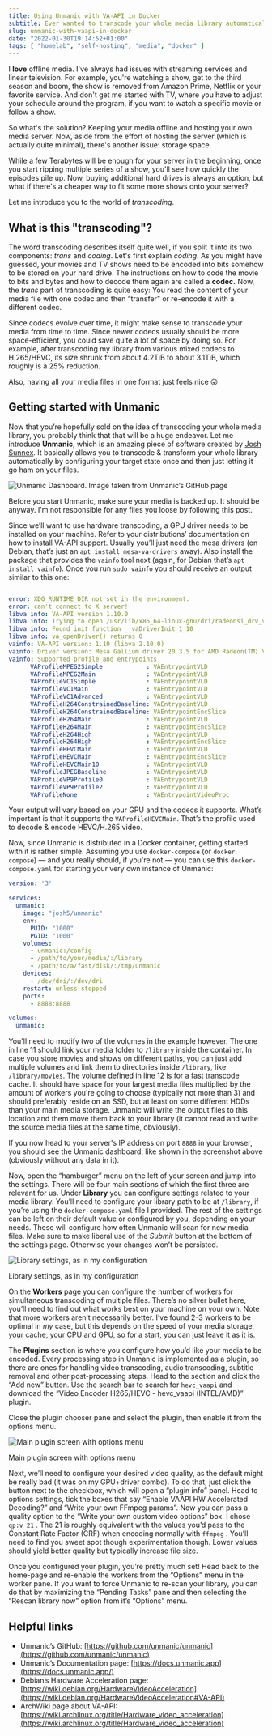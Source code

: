 ```yaml
---
title: Using Unmanic with VA-API in Docker
subtitle: Ever wanted to transcode your whole media library automatically? Don't want to wait forever and use hardware acceleration? Want to have a nice web UI and run the whole thing in Docker? Then this is the right post for you!
slug: unmanic-with-vaapi-in-docker
date: "2022-01-30T19:14:52+01:00"
tags: [ "homelab", "self-hosting", "media", "docker" ]
---
```


I **love** offline media. I've always had issues with streaming services and linear television. For
example, you're watching a show, get to the third season and boom, the show is removed from Amazon
Prime, Netflix or your favorite service. And don't get me started with TV, where you have to adjust
your schedule around the program, if you want to watch a specific movie or follow a show.

So what's the solution? Keeping your media offline and hosting your own media server. Now, aside
from the effort of hosting the server (which is actually quite minimal), there's another issue:
storage space.

While a few Terabytes will be enough for your server in the beginning, once you start ripping
multiple series of a show, you'll see how quickly the episodes pile up. Now, buying additional hard
drives is always an option, but what if there's a cheaper way to fit some more shows onto your
server?

Let me introduce you to the world of *transcoding*.

## What is this "transcoding"?

The word transcoding describes itself quite well, if you split it into its two components: *trans*
and *coding*. Let's first explain *coding*. As you might have guessed, your movies and TV shows need
to be encoded into bits somehow to be stored on your hard drive. The instructions on how to code the
movie to bits and bytes and how to decode them again are called a **codec.** Now, the *trans* part
of transcoding is quite easy: You read the content of your media file with one codec and then
“transfer” or re-encode it with a different codec.

Since codecs evolve over time, it might make sense to transcode your media from time to time. Since
newer codecs usually should be more space-efficient, you could save quite a lot of space by doing
so. For example, after transcoding my library from various mixed codecs to H.265/HEVC, its size
shrunk from about 4.2TiB to about 3.1TiB, which roughly is a 25% reduction.

Also, having all your media files in one format just feels nice 😜

## Getting started with Unmanic

Now that you’re hopefully sold on the idea of transcoding your whole media library, you probably
think that that will be a huge endeavor. Let me introduce **Unmanic**, which is an amazing piece of
software created by [Josh Sunnex](https://github.com/Josh5). It basically allows you to transcode &
transform your whole library automatically by configuring your target state once and then just
letting it go ham on your files.

![Unmanic Dashboard. Image taken from Unmanic’s GitHub page](unmanic-dashboard.png)

Before you start Unmanic, make sure your media is backed up. It should be anyway. I'm not responsible for any files you loose by following this post.

Since we’ll want to use hardware transcoding, a GPU driver needs to be installed on your machine. Refer to your distributions’ documentation on how to install VA-API support. Usually you’ll just need the mesa drivers (on Debian, that’s just an `apt install mesa-va-drivers` away). Also install the package that provides the `vainfo` tool next (again, for Debian that’s `apt install vainfo`).
Once you run `sudo vainfo` you should receive an output similar to this one:

```yaml

error: XDG_RUNTIME_DIR not set in the environment.
error: can't connect to X server!
libva info: VA-API version 1.10.0
libva info: Trying to open /usr/lib/x86_64-linux-gnu/dri/radeonsi_drv_video.so
libva info: Found init function __vaDriverInit_1_10
libva info: va_openDriver() returns 0
vainfo: VA-API version: 1.10 (libva 2.10.0)
vainfo: Driver version: Mesa Gallium driver 20.3.5 for AMD Radeon(TM) Vega 8 Graphics (RAVEN, DRM 3.41.0, 5.13.19-3-pve, LLVM 11.0.1)
vainfo: Supported profile and entrypoints
      VAProfileMPEG2Simple            :	VAEntrypointVLD
      VAProfileMPEG2Main              :	VAEntrypointVLD
      VAProfileVC1Simple              :	VAEntrypointVLD
      VAProfileVC1Main                :	VAEntrypointVLD
      VAProfileVC1Advanced            :	VAEntrypointVLD
      VAProfileH264ConstrainedBaseline:	VAEntrypointVLD
      VAProfileH264ConstrainedBaseline:	VAEntrypointEncSlice
      VAProfileH264Main               :	VAEntrypointVLD
      VAProfileH264Main               :	VAEntrypointEncSlice
      VAProfileH264High               :	VAEntrypointVLD
      VAProfileH264High               :	VAEntrypointEncSlice
      VAProfileHEVCMain               :	VAEntrypointVLD
      VAProfileHEVCMain               :	VAEntrypointEncSlice
      VAProfileHEVCMain10             :	VAEntrypointVLD
      VAProfileJPEGBaseline           :	VAEntrypointVLD
      VAProfileVP9Profile0            :	VAEntrypointVLD
      VAProfileVP9Profile2            :	VAEntrypointVLD
      VAProfileNone                   :	VAEntrypointVideoProc

```

Your output will vary based on your GPU and the codecs it supports. What’s important is that it supports the `VAProfileHEVCMain`. That’s the profile used to decode & encode HEVC/H.265 video.

Now, since Unmanic is distributed in a Docker container, getting started with it is rather simple.
Assuming you use `docker-compose` (or `docker compose`) — and you really should, if you're not — you can use this `docker-compose.yaml` for starting your very own instance of Unmanic:

```yaml
version: '3'

services:
  unmanic:
    image: "josh5/unmanic"
    env:
      PUID: "1000"
      PGID: "1000"
    volumes:
      - unmanic:/config
      - /path/to/your/media/:/library
      - /path/to/a/fast/disk/:/tmp/unmanic
    devices:
      - /dev/dri/:/dev/dri
    restart: unless-stopped
    ports:
      - 8888:8888

volumes:
  unmanic:

```

You'll need to modify two of the volumes in the example however. The one in line 11 should link your media folder to `/library` inside the container. In case you store movies and shows on different paths, you can just add multiple volumes and link them to directories inside `/library`, like `/library/movies`. The volume defined in line 12 is for a fast transcode cache. It should have space for your largest media files multiplied by the amount of workers you're going to choose (typically not more than 3) and should preferably reside on an SSD, but at least on some different HDDs than your main media storage. Unmanic will write the output files to this location and them move them back to your library (it cannot read and write the source media files at the same time, obviously).

If you now head to your server's IP address on port `8888` in your browser, you should see the
Unmanic dashboard, like shown in the screenshot above (obviously without any data in it).

Now, open the “hamburger” menu on the left of your screen and jump into the settings. There will be four main sections of which the first three are relevant for us. Under **Library** you can configure settings related to your media library. You’ll need to configure your library path to be at `/library`, if you’re using the `docker-compose.yaml` file I provided. The rest of the settings can be left on their default value or configured by you, depending on your needs. These will configure how often Unmanic will scan for new media files. Make sure to make liberal use of the *Submit* button at the bottom of the settings page. Otherwise your changes won’t be persisted.

![Library settings, as in my configuration](library-settings.png)

Library settings, as in my configuration

On the **Workers** page you can configure the number of workers for simultaneous transcoding of multiple files. There’s no silver bullet here, you’ll need to find out what works best on your machine on your own. Note that more workers aren’t necessarily better. I’ve found 2-3 workers to be optimal in *my* case, but this depends on the speed of your media storage, your cache, your CPU and GPU, so for a start, you can just leave it as it is.

The **Plugins** section is where you configure how you’d like your media to be encoded. Every processing step in Unmanic is implemented as a plugin, so there are ones for handling video transcoding, audio transcoding, subtitle removal and other post-processing steps. Head to the section and click the “Add new” button. Use the search bar to search for  `hevc_vaapi` and download the “Video Encoder H265/HEVC - hevc_vaapi (INTEL/AMD)” plugin.

Close the plugin chooser pane and select the plugin, then enable it from the options menu.

![Main plugin screen with options menu](plugins.png)

Main plugin screen with options menu

Next, we’ll need to configure your desired video quality, as the default might be really bad (it was on my GPU+driver combo). To do that, just click the button next to the checkbox, which will open a “plugin info” panel. Head to options settings, tick the boxes that say “Enable VAAPI HW Accelerated Decoding?” and “Write your own FFmpeg params”. Now you can pass a quality option to the “Write your own custom video options” box.  I chose `qp:v 21` . The 21 is roughly equivalent with the values you’d pass to the Constant Rate Factor (CRF) when encoding normally with `ffmpeg` . You’ll need to find you sweet spot though experimentation though. Lower values should yield better quality but typically increase file size.

Once you configured your plugin, you’re pretty much set! Head back to the home-page and re-enable the workers from the “Options” menu in the worker pane. If you want to force Unmanic to re-scan your library, you can do that by maximizing the “Pending Tasks” pane and then selecting the “Rescan library now” option from it’s “Options” menu.

## Helpful links

- Unmanic’s GitHub: [https://github.com/unmanic/unmanic](https://github.com/unmanic/unmanic)
- Unmanic’s Documentation page: [https://docs.unmanic.app](https://docs.unmanic.app/)
- Debian’s Hardware Acceleration page: [https://wiki.debian.org/HardwareVideoAcceleration](https://wiki.debian.org/HardwareVideoAcceleration#VA-API)
- ArchWiki page about VA-API: [https://wiki.archlinux.org/title/Hardware_video_acceleration](https://wiki.archlinux.org/title/Hardware_video_acceleration)
